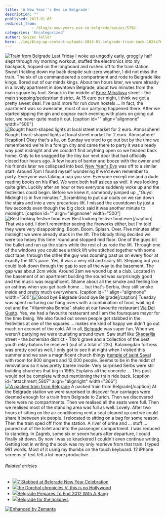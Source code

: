 ```yaml
---
title: 'A New Year''s Eve in Belgrade'
description: ""
published: 2013-01-03
redirect_from: 
            - /blog/a-new-years-eve-in-belgrade/swizec/5798
categories: 'Uncategorized'
author: Swizec Teller
hero: ./img/blog-wp-content-uploads-2013-01-belgrade-train-back-1024x764.jpg
---
```

[![Train from Belgrade](./img/blog-wp-content-uploads-2013-01-belgrade-train-back-1024x764.jpg "Train from Belgrade")](http://swizec.com/blog/wp-content/uploads/2013/01/belgrade-train-back.jpg) Last Friday I woke up ungodly early, groggily half slept through my morning workout, stuffed the electronics into my backpack, hopped on the longboard and rushed off to the train station. Sweat trickling down my back despite sub-zero weather, I did not miss the train. The six of us commandeered a compartment and rode to Belgrade like kings. Bored out of our minds kings. About ten hours later, we were already in a lovely apartment in downtown Belgrade, about two minutes from the main square by foot. Smack in the middle of [Knez Mihailova](<http://maps.google.com/maps?ll=44.8177777778,20.4569444444&spn=0.01,0.01&q=44.8177777778,20.4569444444 (Prince%20Michael%20Street)&t=h> "Prince Michael Street") street - the main shopping/pedestrian district. At 15 euro per night, I think we got a pretty sweet deal. I've paid more for run down hostels ... In fact, the apartment was so awesome, most of our partying happened there. After we started sipping the gin and cognac each evening with plans on going out later, we never quite made it out. \[caption id="" align="alignnone" width="500"]![Bought heart-shaped lights at local street market for 2 euro. Atmosphere!](./img/d5fbef2bad2975b60b448096bab68b34-tumblr_mft10ypA3Z1qekjngo1_500.jpg "Bought heart-shaped lights at local street market for 2 euro. Atmosphere!") Bought heart-shaped lights at local street market for 2 euro. Atmosphere!\[/caption] Okay that's a lie, on Sunday we tried to go out but by the time we remembered we're in a foreign city and came there to party it was already way past midnight and we couldn't find anything open so we headed back home. Only to be snagged by the tiny bar next door that had officially closed four hours ago. A few hours of banter and booze with the owner and his friends later we collapsed into bed. [New Year's Eve](http://en.wikipedia.org/wiki/New_Year%27s_Eve "New Year's Eve") was off to a similar start. Around 7pm I found myself wondering if we'd even remember to party. Everyone was taking a nap you see. Everyone except me and a dude reading books on his iPad. We were both half asleep as well. It was looking quite grim. Luckily after an hour or two everyone suddenly woke up and the festivities could begin. Before we knew it, somebody jumped up _"Guys! Midnight is in five minutes!"_Scrambling to put our coats on we ran down the stairs and into a very precarious lift. I missed the countdown by just a few seconds even though the big clock said it was another minute to midnight. \[caption id="" align="alignnone" width="500"]![Best looking festive food ever](./img/39714e955ee6564be4bb310f70780ff0-tumblr_mfwvvblx8Q1qekjngo1_500.jpg "Best looking festive food ever") Best looking festive food ever\[/caption] That was odd. I don't remember seeing the fireworks either, but I'm told they were very disappointing. Boom. Boom. Splash. Over. Five minutes after midnight we were already stuck in the lift. The bloody thing decided we were too heavy this time 'round and stopped mid floor. One of the guys bit the bullet and ran up the stairs while the rest of us rode the lift. Through one of the windows you could see a thick lift wire stitched together with some duct tape, through the other the guy was zooming past us on every floor at exactly the lift's pace. Yes, it was a very old and scary lift. Stepping out you could look down through the gap to see all the way to the basement. The gap was about 2cm wide. Around 2am we wound up at a club. Located in the basement of an apartment building the sound was surprisingly good and the music was magnificent. Shame about all the smoke and feeling like an ashtray when you get back home ... but that's Serbia, they still smoke inside and pretty much everywhere. \[caption id="" align="alignnone" width="500"]![Good bye Belgrade](./img/ea2d9160459b4786e7f15d01e3427768-tumblr_mfzpcrwaaF1qekjngo1_500.jpg "Good bye Belgrade") Good bye Belgrade\[/caption] Tuesday was spent nurturing our hang overs with a combination of food, waiting it out and the "Vitaminska Bomba" shake at our favourite restaurant [Via Del Gusto](https://foursquare.com/v/via-del-gusto/4dfd4d4c18a8eee4fe3ff936). Yes, we had a favourite restaurant and I am the foursquare mayor for the time being. We also found out seven people got stabbed in the festivities at one of the squares ... makes me kind of happy we didn't go out much on account of the cold. All in all, [Belgrad](<http://maps.google.com/maps?ll=44.8205555556,20.4622222222&spn=0.1,0.1&q=44.8205555556,20.4622222222 (Belgrade)&t=h> "Belgrade")e was super fun. When we weren't partying we were touristing around town. Saw stuff like [Skadarlija](<http://maps.google.com/maps?ll=44.8178,20.4643&spn=0.01,0.01&q=44.8178,20.4643 (Skadarlija)&t=h> "Skadarlija") street - the bohemian district - Tito's grave and a collection of the best youth relay batons he received (out of a total of 22k). Kalamegdan fortress was pretty cool as well, I only got to see it at night when I visited this summer and we saw a magnificent church thingy ([temple of saint Sava](http://en.wikipedia.org/wiki/Temple_of_Saint_Sava)) with room for 800 singers and 12,000 people. Seems to be in the midst of renovations so it was pretty barren inside. Very surprised Serbs were still building churches that big in 1985. Explains all the concrete ... This post would not be complete without mentioning the train ride back. \[caption id="attachment_5807" align="alignright" width="366"][![A packed train from Belgrade](./img/blog-wp-content-uploads-2013-01-belgrade-train-back2-764x1024.jpg "A packed train from Belgrade")](http://swizec.com/blog/wp-content/uploads/2013/01/belgrade-train-back2.jpg) A packed train from Belgrade\[/caption] At the Belgrade station we were surprised to discover four carriages were deemed enough for a train from Belgrade to Zurich. Then we discovered there were no compartments. Then we realised all the seats were full. Then we realised most of the standing area was full as well. Lovely. After two hours of sitting on the air conditioning vent a seat cleared up and we could share it between six people. I relocated to sitting on a bag for some reason. Then the train sped off from the station. A river of urine and ... stuff ... poured out of the toilet and into the passenger compartment. I was reduced to standing. In Zagreb, some six or seven hours after departure, I could finally sit down. By now I was so knackered I couldn't even continue writing. Getting lost in writing the book was my only reprieve from that train. I typed 981 words. Most of it using my thumbs on the touch keyboard. 12 iPhone screens of text felt a lot more productive ...

###### Related articles

- [![](http://i.zemanta.com/135136040_80_80.jpg)](http://www.novinite.com/view_news.php?id=146478)[7 Stabbed at Belgrade New Year Celebration](http://www.novinite.com/view_news.php?id=146478)
- [![](http://i.zemanta.com/133751741_80_80.jpg)](http://arebelwithacause.org/2012/12/24/dorchol-chronicles-v/)[the Dorchol chronicles V: this is no Hollywood](http://arebelwithacause.org/2012/12/24/dorchol-chronicles-v/)
- [![](http://i.zemanta.com/135017646_80_80.jpg)](http://www.eurasiareview.com/31122012-belgrade-prepares-to-end-2012-with-a-bang/)[Belgrade Prepares To End 2012 With A Bang](http://www.eurasiareview.com/31122012-belgrade-prepares-to-end-2012-with-a-bang/)
- [![](http://i.zemanta.com/132917684_80_80.jpg)](http://belgradestreets.wordpress.com/2012/12/18/4481/)[Belgrade for the holidays](http://belgradestreets.wordpress.com/2012/12/18/4481/)

[![Enhanced by Zemanta](http://img.zemanta.com/zemified_e.png?x-id=85fcd5a3-f9e5-4472-972e-a0fd2eefec97)](http://www.zemanta.com/?px "Enhanced by Zemanta")